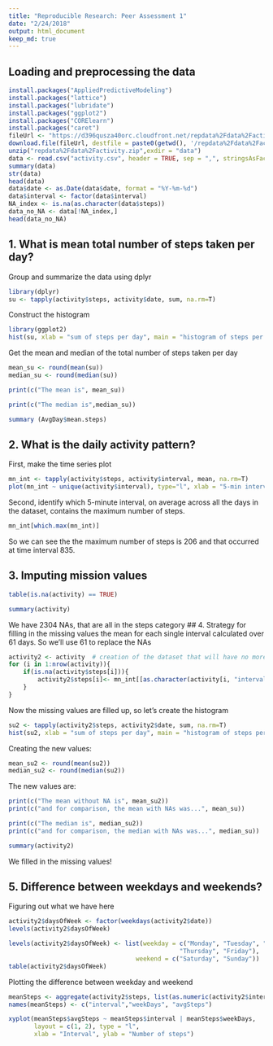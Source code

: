 ```yaml
---
title: "Reproducible Research: Peer Assessment 1"
date: "2/24/2018"
output: html_document
keep_md: true
---
```


## Loading and preprocessing the data
```r
install.packages("AppliedPredictiveModeling")
install.packages("lattice")
install.packages("lubridate")
install.packages("ggplot2")
install.packages("CORElearn")
install.packages("caret")
fileUrl <- "https://d396qusza40orc.cloudfront.net/repdata%2Fdata%2Factivity.zip"
download.file(fileUrl, destfile = paste0(getwd(), '/repdata%2Fdata%2Factivity.zip'), method = "curl")
unzip("repdata%2Fdata%2Factivity.zip",exdir = "data")
data <- read.csv("activity.csv", header = TRUE, sep = ",", stringsAsFactors = FALSE)
summary(data)
str(data)
head(data)
data$date <- as.Date(data$date, format = "%Y-%m-%d")
data$interval <- factor(data$interval)
NA_index <- is.na(as.character(data$steps))
data_no_NA <- data[!NA_index,]
head(data_no_NA)
```
## 1. What is mean total number of steps taken per day?
Group and summarize the data using dplyr
```r
library(dplyr)
su <- tapply(activity$steps, activity$date, sum, na.rm=T)
```
Construct the histogram
```r
library(ggplot2)
hist(su, xlab = "sum of steps per day", main = "histogram of steps per day")
```
Get the mean and median of the total number of steps taken per day
```r
mean_su <- round(mean(su))
median_su <- round(median(su))

print(c("The mean is", mean_su))
```
```r
print(c("The median is",median_su))
```
```r
summary (AvgDay$mean.steps)
```

## 2. What is the daily activity pattern?
First, make the time series plot
```r
mn_int <- tapply(activity$steps, activity$interval, mean, na.rm=T)
plot(mn_int ~ unique(activity$interval), type="l", xlab = "5-min interval")
```
Second, identify which 5-minute interval, on average across all the days in the dataset, contains the maximum number of steps.
```r
mn_int[which.max(mn_int)]
```
So we can see the the maximum number of steps is 206 and that occurred at time interval 835.

## 3. Imputing mission values
```r
table(is.na(activity) == TRUE)
```
```r
summary(activity)
```
We have 2304 NAs, that are all in the steps category
## 4. Strategy for filling in the missing values
the mean for each single interval calculated over 61 days. So we'll use 61 to replace the NAs
```r
activity2 <- activity  # creation of the dataset that will have no more NAs
for (i in 1:nrow(activity)){
    if(is.na(activity$steps[i])){
        activity2$steps[i]<- mn_int[[as.character(activity[i, "interval"])]]
    }
}
```
Now the missing values are filled up, so let's create the histogram
```r
su2 <- tapply(activity2$steps, activity2$date, sum, na.rm=T)
hist(su2, xlab = "sum of steps per day", main = "histogram of steps per day")
```
Creating the new values:
```r
mean_su2 <- round(mean(su2))
median_su2 <- round(median(su2))
```
The new values are:
```r
print(c("The mean without NA is", mean_su2)) 
print(c("and for comparison, the mean with NAs was...", mean_su))
```
```r
print(c("The median is", median_su2))
print(c("and for comparison, the median with NAs was...", median_su))
```
```r
summary(activity2)
```
We filled in the missing values!

## 5. Difference between weekdays and weekends?
Figuring out what we have here
```r
activity2$daysOfWeek <- factor(weekdays(activity2$date))
levels(activity2$daysOfWeek)
```
```r
levels(activity2$daysOfWeek) <- list(weekday = c("Monday", "Tuesday", "Wednesday", 
                                               "Thursday", "Friday"),
                                   weekend = c("Saturday", "Sunday"))
table(activity2$daysOfWeek)
```
Plotting the difference between weekday and weekend
```r
meanSteps <- aggregate(activity2$steps, list(as.numeric(activity2$interval),activity2$daysOfWeek),        FUN = "mean")
names(meanSteps) <- c("interval","weekDays", "avgSteps")

xyplot(meanSteps$avgSteps ~ meanSteps$interval | meanSteps$weekDays, 
       layout = c(1, 2), type = "l", 
       xlab = "Interval", ylab = "Number of steps")
```